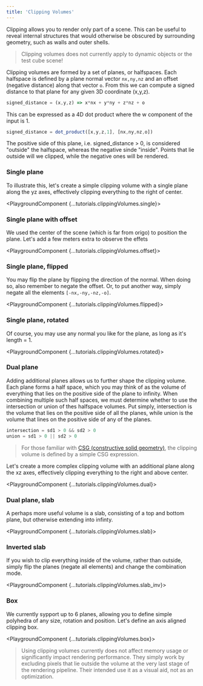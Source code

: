 ```yaml
---
title: 'Clipping Volumes'
---
```



Clipping allows you to render only part of a scene. 
This can be useful to reveal internal structures that would otherwise be obscured by surrounding geometry, such as walls and outer shells.

> Clipping volumes does not currently apply to dynamic objects or the test cube scene!

Clipping volumes are formed by a set of planes, or halfspaces.
Each halfspace is defined by a plane normal vector `nx,ny,nz` and an offset (negative distance) along that vector `o`.
From this we can compute a signed distance to that plane for any given 3D coordinate (x,y,z).

```typescript
signed_distance = (x,y,z) => x*nx + y*ny + z*nz + o
```

This can be expressed as a 4D dot product where the w component of the input is 1.

```typescript
signed_distance = dot_product([x,y,z,1], [nx,ny,nz,o])
```

The positive side of this plane, i.e. signed_distance > 0, is considered "outside" the halfspace, whereas the negative sinde "inside".
Points that lie outside will we clipped, while the negative ones will be rendered.

### Single plane

To illustrate this, let's create a simple clipping volume with a single plane along the yz axes, effectively clipping everything to the right of center.

<PlaygroundComponent {...tutorials.clippingVolumes.single}></PlaygroundComponent>

### Single plane with offset

We used the center of the scene (which is far from origo) to position the plane.
Let's add a few meters extra to observe the effets

<PlaygroundComponent {...tutorials.clippingVolumes.offset}></PlaygroundComponent>

### Single plane, flipped

You may flip the plane by flipping the direction of the normal.
When doing so, also remember to negate the offset.
Or, to put another way, simply negate all the elements `[-nx,-ny,-nz,-o]`.

<PlaygroundComponent {...tutorials.clippingVolumes.flipped}></PlaygroundComponent>

### Single plane, rotated

Of course, you may use any normal you like for the plane, as long as it's length = 1.

<PlaygroundComponent {...tutorials.clippingVolumes.rotated}></PlaygroundComponent>

### Dual plane

Adding additional planes allows us to further shape the clipping volume.
Each plane forms a half space, which you may think of as the volume of everything that lies on the positive side of the plane to infinity.
When combining multiple such half spaces, we must determine whether to use the intersection or union of thes halfspace volumes.
Put simply, intersection is the volume that lies on the positive side of all the planes, while union is the volume that lines on the positive side of any of the planes.

```typescript
intersection = sd1 > 0 && sd2 > 0
union = sd1 > 0 || sd2 > 0
```

> For those familiar with [CSG (constructive solid geometry)](https://en.wikipedia.org/wiki/Constructive_solid_geometry), the clipping volume is defined by a simple CSG expression.

Let's create a more complex clipping volume with an additional plane along the xz axes, effectively clipping everything to the right and above center.

<PlaygroundComponent {...tutorials.clippingVolumes.dual}></PlaygroundComponent>

### Dual plane, slab

A perhaps more useful volume is a slab, consisting of a top and bottom plane, but otherwise extending into infinty.

<PlaygroundComponent {...tutorials.clippingVolumes.slab}></PlaygroundComponent>

### Inverted slab

If you wish to clip everything inside of the volume, rather than outside, simply flip the planes (negate all elements) and change the combination mode.

<PlaygroundComponent {...tutorials.clippingVolumes.slab_inv}></PlaygroundComponent>

### Box

We currently sypport up to 6 planes, allowing you to define simple polyhedra of any size, rotation and position.
Let's define an axis aligned clipping box.

<PlaygroundComponent {...tutorials.clippingVolumes.box}></PlaygroundComponent>

> Using clipping volumes currently does not affect memory usage or significantly impact rendering performance.
They simply work by excluding pixels that lie outside the volume at the very last stage of the rendering pipeline.
Their intended use it as a visual aid, not as an optimization.

